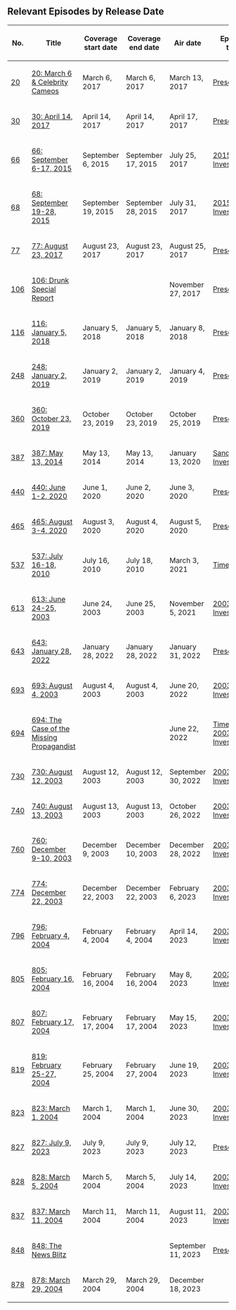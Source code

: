 ==Relevant Episodes by Release Date==
{| class="fandom-table"
!No.
!Title
!Coverage
start date
!Coverage
end date
!Air date
!Episode type
|-
|[[20: March 6 & Celebrity Cameos|20]]
|[[20: March 6 & Celebrity Cameos]]
|March 6, 2017
|March 6, 2017
|March 13, 2017
|[[:Category:Present Day|Present Day]]
|-
|[[30: April 14, 2017|30]]
|[[30: April 14, 2017]]
|April 14, 2017
|April 14, 2017
|April 17, 2017
|[[:Category:Present Day|Present Day]]
|-
|[[66: September 6-17, 2015|66]]
|[[66: September 6-17, 2015]]
|September 6, 2015
|September 17, 2015
|July 25, 2017
|[[:Category:2015 Investigation|2015 Investigation]]
|-
|[[68: September 19-28, 2015|68]]
|[[68: September 19-28, 2015]]
|September 19, 2015
|September 28, 2015
|July 31, 2017
|[[:Category:2015 Investigation|2015 Investigation]]
|-
|[[77: August 23, 2017|77]]
|[[77: August 23, 2017]]
|August 23, 2017
|August 23, 2017
|August 25, 2017
|[[:Category:Present Day|Present Day]]
|-
|[[106: Drunk Special Report|106]]
|[[106: Drunk Special Report]]
|
|
|November 27, 2017
|[[:Category:Present Day|Present Day]]
|-
|[[116: January 5, 2018|116]]
|[[116: January 5, 2018]]
|January 5, 2018
|January 5, 2018
|January 8, 2018
|[[:Category:Present Day|Present Day]]
|-
|[[248: January 2, 2019|248]]
|[[248: January 2, 2019]]
|January 2, 2019
|January 2, 2019
|January 4, 2019
|[[:Category:Present Day|Present Day]]
|-
|[[360: October 23, 2019|360]]
|[[360: October 23, 2019]]
|October 23, 2019
|October 23, 2019
|October 25, 2019
|[[:Category:Present Day|Present Day]]
|-
|[[387: May 13, 2014|387]]
|[[387: May 13, 2014]]
|May 13, 2014
|May 13, 2014
|January 13, 2020
|[[:Category:Sandy Hook Investigation|Sandy Hook Investigation]]
|-
|[[440: June 1-2, 2020|440]]
|[[440: June 1-2, 2020]]
|June 1, 2020
|June 2, 2020
|June 3, 2020
|[[:Category:Present Day|Present Day]]
|-
|[[465: August 3-4, 2020|465]]
|[[465: August 3-4, 2020]]
|August 3, 2020
|August 4, 2020
|August 5, 2020
|[[:Category:Present Day|Present Day]]
|-
|[[537: July 16-18, 2010|537]]
|[[537: July 16-18, 2010]]
|July 16, 2010
|July 18, 2010
|March 3, 2021
|[[:Category:Time Travel|Time Travel]]
|-
|[[613: June 24-25, 2003|613]]
|[[613: June 24-25, 2003]]
|June 24, 2003
|June 25, 2003
|November 5, 2021
|[[:Category:2003 Investigation|2003 Investigation]]
|-
|[[643: January 28, 2022|643]]
|[[643: January 28, 2022]]
|January 28, 2022
|January 28, 2022
|January 31, 2022
|[[:Category:Present Day|Present Day]]
|-
|[[693: August 4, 2003|693]]
|[[693: August 4, 2003]]
|August 4, 2003
|August 4, 2003
|June 20, 2022
|[[:Category:2003 Investigation|2003 Investigation]]
|-
|[[694: The Case of the Missing Propagandist|694]]
|[[694: The Case of the Missing Propagandist]]
|
|
|June 22, 2022
|[[:Category:Time Travel|Time Travel]], [[:Category:2003 Investigation|2003 Investigation]]
|-
|[[730: August 12, 2003|730]]
|[[730: August 12, 2003]]
|August 12, 2003
|August 12, 2003
|September 30, 2022
|[[:Category:2003 Investigation|2003 Investigation]]
|-
|[[740: August 13, 2003|740]]
|[[740: August 13, 2003]]
|August 13, 2003
|August 13, 2003
|October 26, 2022
|[[:Category:2003 Investigation|2003 Investigation]]
|-
|[[760: December 9-10, 2003|760]]
|[[760: December 9-10, 2003]]
|December 9, 2003
|December 10, 2003
|December 28, 2022
|[[:Category:2003 Investigation|2003 Investigation]]
|-
|[[774: December 22, 2003|774]]
|[[774: December 22, 2003]]
|December 22, 2003
|December 22, 2003
|February 6, 2023
|[[:Category:2003 Investigation|2003 Investigation]]
|-
|[[796: February 4, 2004|796]]
|[[796: February 4, 2004]]
|February 4, 2004
|February 4, 2004
|April 14, 2023
|[[:Category:2003 Investigation|2003 Investigation]]
|-
|[[805: February 16, 2004|805]]
|[[805: February 16, 2004]]
|February 16, 2004
|February 16, 2004
|May 8, 2023
|[[:Category:2003 Investigation|2003 Investigation]]
|-
|[[807: February 17, 2004|807]]
|[[807: February 17, 2004]]
|February 17, 2004
|February 17, 2004
|May 15, 2023
|[[:Category:2003 Investigation|2003 Investigation]]
|-
|[[819: February 25-27, 2004|819]]
|[[819: February 25-27, 2004]]
|February 25, 2004
|February 27, 2004
|June 19, 2023
|[[:Category:2003 Investigation|2003 Investigation]]
|-
|[[823: March 1, 2004|823]]
|[[823: March 1, 2004]]
|March 1, 2004
|March 1, 2004
|June 30, 2023
|[[:Category:2003 Investigation|2003 Investigation]]
|-
|[[827: July 9, 2023|827]]
|[[827: July 9, 2023]]
|July 9, 2023
|July 9, 2023
|July 12, 2023
|[[:Category:Present Day|Present Day]]
|-
|[[828: March 5, 2004|828]]
|[[828: March 5, 2004]]
|March 5, 2004
|March 5, 2004
|July 14, 2023
|[[:Category:2003 Investigation|2003 Investigation]]
|-
|[[837: March 11, 2004|837]]
|[[837: March 11, 2004]]
|March 11, 2004
|March 11, 2004
|August 11, 2023
|[[:Category:2003 Investigation|2003 Investigation]]
|-
|[[848: The News Blitz|848]]
|[[848: The News Blitz]]
|
|
|September 11, 2023
|[[:Category:Present Day|Present Day]]
|-
|[[878: March 29, 2004|878]]
|[[878: March 29, 2004]]
|March 29, 2004
|March 29, 2004
|December 18, 2023
|
|}
